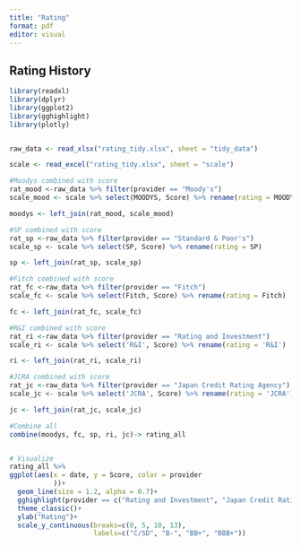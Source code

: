 ```yaml
---
title: "Rating"
format: pdf
editor: visual
---
```


## Rating History

```r
library(readxl)
library(dplyr)
library(ggplot2)
library(gghighlight)
library(plotly)


raw_data <- read_xlsx("rating_tidy.xlsx", sheet = "tidy_data")

scale <- read_excel("rating_tidy.xlsx", sheet = "scale") 

#Moodys combined with score
rat_mood <-raw_data %>% filter(provider == "Moody's")
scale_mood <- scale %>% select(MOODYS, Score) %>% rename(rating = MOODYS)

moodys <- left_join(rat_mood, scale_mood)

#SP combined with score
rat_sp <-raw_data %>% filter(provider == "Standard & Poor's")
scale_sp <- scale %>% select(SP, Score) %>% rename(rating = SP)

sp <- left_join(rat_sp, scale_sp)

#Fitch combined with score
rat_fc <-raw_data %>% filter(provider == "Fitch")
scale_fc <- scale %>% select(Fitch, Score) %>% rename(rating = Fitch)

fc <- left_join(rat_fc, scale_fc)

#R&I combined with score
rat_ri <-raw_data %>% filter(provider == "Rating and Investment")
scale_ri <- scale %>% select('R&I', Score) %>% rename(rating = 'R&I')

ri <- left_join(rat_ri, scale_ri)

#JCRA combined with score
rat_jc <-raw_data %>% filter(provider == "Japan Credit Rating Agency")
scale_jc <- scale %>% select('JCRA', Score) %>% rename(rating = 'JCRA')

jc <- left_join(rat_jc, scale_jc)

#Combine all
combine(moodys, fc, sp, ri, jc)-> rating_all



```

```r
# Visualize
rating_all %>% 
ggplot(aes(x = date, y = Score, color = provider 
           ))+
  geom_line(size = 1.2, alpha = 0.7)+
  gghighlight(provider == c("Rating and Investment", "Japan Credit Rating Agency"))+
  theme_classic()+
  ylab("Rating")+
  scale_y_continuous(breaks=c(0, 5, 10, 13),
                     labels=c("C/SD", "B-", "BB+", "BBB+"))


```
